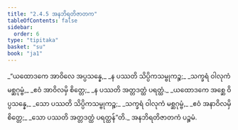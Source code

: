 ```yaml
---
title: "2.4.5 အနဘိရတိဇာတက"
tableOfContents: false
sidebar:
  order: 6
type: "tipitaka"
basket: "su"
book: "ja1"
---
```



<DynamicBreadcrumb />

<Division number="69" book="ja1">

<Paragraph number="450" type="verses" book="ja1">
_“ယထောဒကေ အာဝိလေ အပ္ပသန္နေ,_  
_န ပဿတိ သိပ္ပိကသမ္ဗုကဉ္စ;_  
_သက္ခရံ ဝါလုကံ မစ္ဆဂုမ္ဗံ,_  
_ဧဝံ အာဝိလမှိ စိတ္တေ;_  
_န ပဿတိ အတ္တဒတ္ထံ ပရတ္ထံ._  

</Paragraph>

</Division>
<Division number="70" book="ja1">

<Paragraph number="451" type="verses" book="ja1">
_ယထောဒကေ အစ္ဆေ ဝိပ္ပသန္နေ,_  
_သော ပဿတိ သိပ္ပိကသမ္ဗုကဉ္စ;_  
_သက္ခရံ ဝါလုကံ မစ္ဆဂုမ္ဗံ,_  
_ဧဝံ အနာဝိလမှိ စိတ္တေ;_  
_သော ပဿတိ အတ္တဒတ္ထံ ပရတ္ထန်”တိ._  


</Paragraph>
</Division>

<Paragraph number="452" type="center" book="ja1">
အနဘိရတိဇာတကံ ပဉ္စမံ.
</Paragraph>